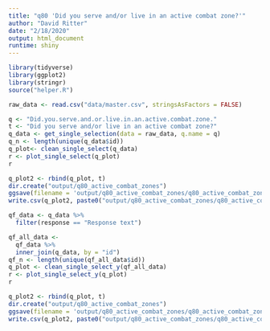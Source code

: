 ```yaml
---
title: "q80 'Did you serve and/or live in an active combat zone?'"
author: "David Ritter"
date: "2/18/2020"
output: html_document
runtime: shiny
---
```


```r
library(tidyverse)
library(ggplot2)
library(stringr)
source("helper.R")
```

```r
raw_data <- read.csv("data/master.csv", stringsAsFactors = FALSE)
```

```r
q <- "Did.you.serve.and.or.live.in.an.active.combat.zone."
t <- "Did you serve and/or live in an active combat zone?"
q_data <- get_single_selection(data = raw_data, q.name = q)
q_n <- length(unique(q_data$id))
q_plot<- clean_single_select(q_data)
r <- plot_single_select(q_plot)
r
```

```r
q_plot2 <- rbind(q_plot, t)
dir.create("output/q80_active_combat_zones")
ggsave(filename = 'output/q80_active_combat_zones/q80_active_combat_zones.png', plot = r, device = 'png')
write.csv(q_plot2, paste0("output/q80_active_combat_zones/q80_active_combat_zones_", q_n,".csv"), row.names=F)
```

```r
qf_data <- q_data %>%
  filter(response == "Response text")
```

```r
qf_all_data <- 
  qf_data %>%
  inner_join(q_data, by = "id")
qf_n <- length(unique(qf_all_data$id))
q_plot <- clean_single_select_y(qf_all_data)
r <- plot_single_select_y(q_plot)
r
```

```r
q_plot2 <- rbind(q_plot, t)
dir.create("output/q80_active_combat_zones")
ggsave(filename = 'output/q80_active_combat_zones/q80_active_combat_zones.png', plot = r, device = 'png')
write.csv(q_plot2, paste0("output/q80_active_combat_zones/q80_active_combat_zones_", qf_n,".csv"), row.names=F)
```